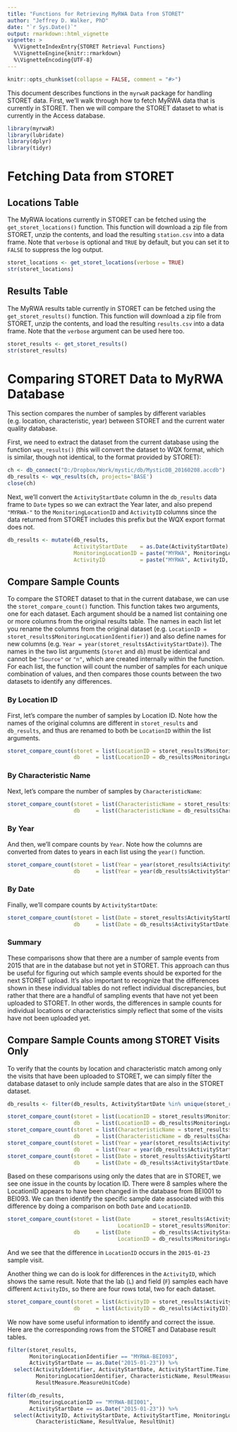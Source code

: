 ```yaml
---
title: "Functions for Retrieving MyRWA Data from STORET"
author: "Jeffrey D. Walker, PhD"
date: "`r Sys.Date()`"
output: rmarkdown::html_vignette
vignette: >
  %\VignetteIndexEntry{STORET Retrieval Functions}
  %\VignetteEngine{knitr::rmarkdown}
  %\VignetteEncoding{UTF-8}
---
```


```r
knitr::opts_chunk$set(collapse = FALSE, comment = "#>")
```

This document describes functions in the `myrwaR` package for handling STORET data. First, we'll walk through how to fetch MyRWA data that is currently in STORET. Then we will compare the STORET dataset to what is currently in the Access database.

```r
library(myrwaR)
library(lubridate)
library(dplyr)
library(tidyr)
```

# Fetching Data from STORET

## Locations Table

The MyRWA locations currently in STORET can be fetched using the `get_storet_locations()` function. This function will download a zip file from STORET, unzip the contents, and load the resulting `station.csv` into a data frame. Note that `verbose` is optional and `TRUE` by default, but you can set it to `FALSE` to suppress the log output.

```r
storet_locations <- get_storet_locations(verbose = TRUE)
str(storet_locations)
```

## Results Table

The MyRWA results table currently in STORET can be fetched using the `get_storet_results()` function. This function will download a zip file from STORET, unzip the contents, and load the resulting `results.csv` into a data frame. Note that the `verbose` argument can be used here too.

```r
storet_results <- get_storet_results()
str(storet_results)
```

# Comparing STORET Data to MyRWA Database

This section compares the number of samples by different variables (e.g. location, characteristic, year) between STORET and the current water quality database.

First, we need to extract the dataset from the current database using the function `wqx_results()` (this will convert the dataset to WQX format, which is similar, though not identical, to the format provided by STORET):

```r
ch <- db_connect("D:/Dropbox/Work/mystic/db/MysticDB_20160208.accdb")
db_results <- wqx_results(ch, projects='BASE')
close(ch)
```

Next, we'll convert the `ActivityStartDate` column in the `db_results` data frame to `Date` types so we can extract the Year later, and also prepend `"MYRWA-"` to the `MonitoringLocationID` and `ActivityID` columns since the data returned from STORET includes this prefix but the WQX export format does not.

```r
db_results <- mutate(db_results,
                     ActivityStartDate    = as.Date(ActivityStartDate),
                     MonitoringLocationID = paste("MYRWA", MonitoringLocationID, sep = "-"),
                     ActivityID           = paste("MYRWA", ActivityID, sep = "-"))
```

## Compare Sample Counts

To compare the STORET dataset to that in the current database, we can use the `storet_compare_count()` function. This function takes two arguments, one for each dataset. Each argument should be a named list containing one or more columns from the original results table. The names in each list let you rename the columns from the original dataset (e.g. `LocationID = storet_results$MonitoringLocationIdentifier)`) and also define names for new columns (e.g. `Year = year(storet_results$ActivityStartDate)`). The names in the two list arguments (`storet` and `db`) must be identical and cannot be `"Source"` or `"n"`, which are created internally within the function. For each list, the function will count the number of samples for each unique combination of values, and then compares those counts between the two datasets to identify any differences.

### By Location ID

First, let's compare the number of samples by Location ID. Note how the names of the original columns are different in `storet_results` and `db_results`, and thus are renamed to both be `LocationID` within the list arguments.

```r
storet_compare_count(storet = list(LocationID = storet_results$MonitoringLocationIdentifier),
                     db     = list(LocationID = db_results$MonitoringLocationID))
```

### By Characteristic Name

Next, let's compare the number of samples by `CharacteristicName`:

```r
storet_compare_count(storet = list(CharacteristicName = storet_results$CharacteristicName),
                     db     = list(CharacteristicName = db_results$CharacteristicName))
```

### By Year

And then, we'll compare counts by `Year`. Note how the columns are converted from dates to years in each list using the `year()` function. 

```r
storet_compare_count(storet = list(Year = year(storet_results$ActivityStartDate)),
                     db     = list(Year = year(db_results$ActivityStartDate)))
```

### By Date

Finally, we'll compare counts by `ActivityStartDate`:

```r
storet_compare_count(storet = list(Date = storet_results$ActivityStartDate),
                     db     = list(Date = db_results$ActivityStartDate))
```

### Summary

These comparisons show that there are a number of sample events from 2015 that are in the database but not yet in STORET. This approach can thus be useful for figuring out which sample events should be exported for the next STORET upload. It's also important to recognize that the differences shown in these individual tables do not reflect individual discrepancies, but rather that there are a handful of sampling events that have not yet been uploaded to STORET. In other words, the differences in sample counts for individual locations or characteristics simply reflect that some of the visits have not been uploaded yet.

## Compare Sample Counts among STORET Visits Only

To verify that the counts by location and characteristic match among only the visits that have been uploaded to STORET, we can simply filter the database dataset to only include sample dates that are also in the STORET dataset.

```r
db_results <- filter(db_results, ActivityStartDate %in% unique(storet_results$ActivityStartDate))

storet_compare_count(storet = list(LocationID = storet_results$MonitoringLocationIdentifier),
                     db     = list(LocationID = db_results$MonitoringLocationID))
storet_compare_count(storet = list(CharacteristicName = storet_results$CharacteristicName),
                     db     = list(CharacteristicName = db_results$CharacteristicName))
storet_compare_count(storet = list(Year = year(storet_results$ActivityStartDate)),
                     db     = list(Year = year(db_results$ActivityStartDate)))
storet_compare_count(storet = list(Date = storet_results$ActivityStartDate),
                     db     = list(Date = db_results$ActivityStartDate))
```

Based on these comparisons using only the dates that are in STORET, we see one issue in the counts by location ID. There were 8 samples where the LocationID appears to have been changed in the database from BEI001 to BEI093. We can then identify the specific sample date associated with this difference by doing a comparison on both `Date` and `LocationID`.

```r
storet_compare_count(storet = list(Date       = storet_results$ActivityStartDate,
                                   LocationID = storet_results$MonitoringLocationIdentifier),
                     db     = list(Date       = db_results$ActivityStartDate,
                                   LocationID = db_results$MonitoringLocationID))
```

And we see that the difference in `LocationID` occurs in the `2015-01-23` sample visit. 

Another thing we can do is look for differences in the `ActivityID`, which shows the same result. Note that the lab (`L`) and field (`F`) samples each have different `ActivityIDs`, so there are four rows total, two for each dataset.

```r
storet_compare_count(storet = list(ActivityID = storet_results$ActivityIdentifier),
                     db     = list(ActivityID = db_results$ActivityID))
```

We now have some useful information to identify and correct the issue. Here are the corresponding rows from the STORET and Database result tables.

```r
filter(storet_results,
       MonitoringLocationIdentifier == "MYRWA-BEI093",
       ActivityStartDate == as.Date("2015-01-23")) %>%
  select(ActivityIdentifier, ActivityStartDate, ActivityStartTime.Time,
         MonitoringLocationIdentifier, CharacteristicName, ResultMeasureValue,
         ResultMeasure.MeasureUnitCode)

filter(db_results,
       MonitoringLocationID == "MYRWA-BEI001",
       ActivityStartDate == as.Date("2015-01-23")) %>%
  select(ActivityID, ActivityStartDate, ActivityStartTime, MonitoringLocationID,
         CharacteristicName, ResultValue, ResultUnit)
```

